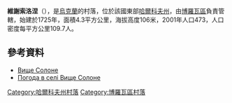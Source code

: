 {{coord|49|16|51|N|37|44|3|E|scale:100000_region:UA|display=title}}

'''維謝索洛涅'''（{{lang-uk|Вище Солоне}}），是[[烏克蘭|烏克蘭]]的村落，位於該國東部[[哈爾科夫州|哈爾科夫州]]，由[[博羅瓦區|博羅瓦區]]負責管轄，始建於1725年，面積4.3平方公里，海拔高度106米，2001年人口473，人口密度每平方公里109.7人。

==參考資料==
* [http://gska2.rada.gov.ua/pls/z7502/A005?rdat1=09.01.2009&rf7571=32463 Вище Солоне]{{dead link|date=2018年4月 |bot=InternetArchiveBot |fix-attempted=yes }}
* [http://weather.in.ua/ua/har'kovskaja/3846 Погода в селі Вище Солоне] {{Wayback|url=http://weather.in.ua/ua/har%27kovskaja/3846 |date=20160323025214 }}

{{DEFAULTSORT:Вище Солоне}}
[[Category:哈爾科夫州村落|Category:哈爾科夫州村落]]
[[Category:博羅瓦區村落|Category:博羅瓦區村落]]


{{Kharkiv-geo-stub}}